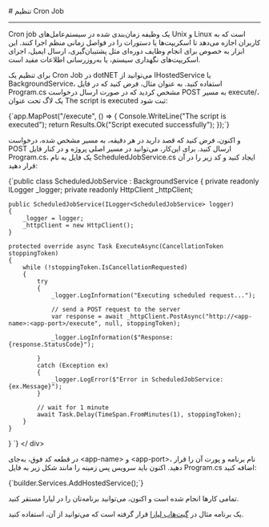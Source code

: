 

<Layout>
<Head>
<title>مستندات تنظیم Cron Job در dotNET - لیارا</title>

<meta property="og:title" content="مستندات خدمات رایانش ابری لیارا" />
<meta property="og:description" content="مستندات نحوه تنظیم Cron Job در پلتفرم dotNET در لیارا"  />
<meta property="og:image" content="https://files.liara.ir/liara/logos/liara-poster.jpg" />
</Head>
# تنظیم Cron Job
<hr className="mb-2" />

Cron job یک وظیفه زمان‌بندی شده در سیستم‌عامل‌های Unix و Linux است که به کاربران اجازه می‌دهد تا اسکریپت‌ها یا دستورات را در فواصل زمانی منظم اجرا کنند. این ابزار به خصوص برای انجام وظایف دوره‌ای مثل پشتیبان‌گیری، ارسال ایمیل، اجرای اسکریپت‌های نگهداری سیستم، یا به‌روزرسانی اطلاعات مفید است.
<div className="h-4" />


 برای تنظیم یک Cron Job در dotNET می‌توانید از <Important>IHostedService</Important> یا <Important>BackgroundService</Important>، استفاده کنید. 
به عنوان مثال، فرض کنید که در فایل <Important>Program.cs</Important> مشخص کردید که در صورت ارسال درخواست <Important>POST</Important> به مسیر <Important>execute/</Important>، یک لاگ تحت عنوان <Important>The script is executed</Important> ثبت شود: 
 
<div className="h-2" />
<div dir="ltr">
<Highlight  className="csharp">
{`app.MapPost("/execute", () =>
{
    Console.WriteLine("The script is executed");
    return Results.Ok("Script executed successfully");
});`}
</Highlight>
</ div>
<div className="h-2" />

و اکنون، فرض کنید که قصد دارید در هر دقیقه، به مسیر 
مشخص شده، درخواست <Important>POST</Important> ارسال کنید.
برای این‌کار، می‌توانید در مسیر اصلی پروژه و در کنار فایل <Important>Program.cs</Important>، یک فایل به نام <Important>ScheduledJobService.cs</Important> ایجاد کنید و کد زیر را در آن قرار دهید:

<div className="h-2" />
<div dir="ltr">
<Highlight  className="csharp">
{`public class ScheduledJobService : BackgroundService
{
    private readonly ILogger<ScheduledJobService> _logger;
    private readonly HttpClient _httpClient;

    public ScheduledJobService(ILogger<ScheduledJobService> logger)
    {
        _logger = logger;
        _httpClient = new HttpClient();
    }

    protected override async Task ExecuteAsync(CancellationToken stoppingToken)
    {
        while (!stoppingToken.IsCancellationRequested)
        {
            try
            {
                _logger.LogInformation("Executing scheduled request...");
                
                // send a POST request to the server
                var response = await _httpClient.PostAsync("http://<app-name>:<app-port>/execute", null, stoppingToken);
                
                _logger.LogInformation($"Response: {response.StatusCode}");

            }
            catch (Exception ex)
            {
                _logger.LogError($"Error in ScheduledJobService: {ex.Message}");
            }

            // wait for 1 minute
            await Task.Delay(TimeSpan.FromMinutes(1), stoppingToken);
        }
    }
}
`}
</Highlight>
</ div>
<div className="h-2" />

در قطعه کد فوق، به‌جای <Important>&lt;app-name&gt;</Important> و <Important>&lt;app-port&gt;</Important>، نام برنامه و پورت آن را قرار دهید.
اکنون باید سرویس پس زمینه را مانند شکل زیر به فایل <Important>Program.cs</Important> اضافه کنید:

<div className="h-2" />
<div dir="ltr">
<Highlight  className="csharp">
{`builder.Services.AddHostedService<ScheduledJobService>();`}
</Highlight>
</ div>
<div className="h-2" />


تمامی کارها انجام شده است و اکنون، می‌توانید 
برنامه‌تان را در لیارا مستقر کنید. 

<div className="h-2" />
<Alert variant="success">
<p>
    یک برنامه مثال در <a href="" className="text-[#2196f3] ">گیت‌هاب لیارا</a> قرار گرفته است که می‌توانید از آن، استفاده کنید.
</p>
</Alert>


</Layout>